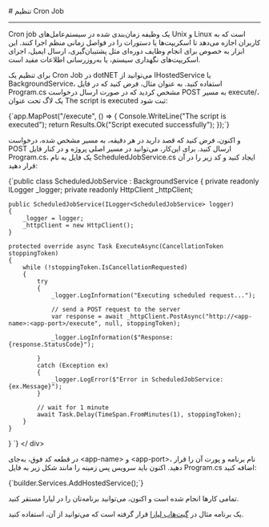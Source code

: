 

<Layout>
<Head>
<title>مستندات تنظیم Cron Job در dotNET - لیارا</title>

<meta property="og:title" content="مستندات خدمات رایانش ابری لیارا" />
<meta property="og:description" content="مستندات نحوه تنظیم Cron Job در پلتفرم dotNET در لیارا"  />
<meta property="og:image" content="https://files.liara.ir/liara/logos/liara-poster.jpg" />
</Head>
# تنظیم Cron Job
<hr className="mb-2" />

Cron job یک وظیفه زمان‌بندی شده در سیستم‌عامل‌های Unix و Linux است که به کاربران اجازه می‌دهد تا اسکریپت‌ها یا دستورات را در فواصل زمانی منظم اجرا کنند. این ابزار به خصوص برای انجام وظایف دوره‌ای مثل پشتیبان‌گیری، ارسال ایمیل، اجرای اسکریپت‌های نگهداری سیستم، یا به‌روزرسانی اطلاعات مفید است.
<div className="h-4" />


 برای تنظیم یک Cron Job در dotNET می‌توانید از <Important>IHostedService</Important> یا <Important>BackgroundService</Important>، استفاده کنید. 
به عنوان مثال، فرض کنید که در فایل <Important>Program.cs</Important> مشخص کردید که در صورت ارسال درخواست <Important>POST</Important> به مسیر <Important>execute/</Important>، یک لاگ تحت عنوان <Important>The script is executed</Important> ثبت شود: 
 
<div className="h-2" />
<div dir="ltr">
<Highlight  className="csharp">
{`app.MapPost("/execute", () =>
{
    Console.WriteLine("The script is executed");
    return Results.Ok("Script executed successfully");
});`}
</Highlight>
</ div>
<div className="h-2" />

و اکنون، فرض کنید که قصد دارید در هر دقیقه، به مسیر 
مشخص شده، درخواست <Important>POST</Important> ارسال کنید.
برای این‌کار، می‌توانید در مسیر اصلی پروژه و در کنار فایل <Important>Program.cs</Important>، یک فایل به نام <Important>ScheduledJobService.cs</Important> ایجاد کنید و کد زیر را در آن قرار دهید:

<div className="h-2" />
<div dir="ltr">
<Highlight  className="csharp">
{`public class ScheduledJobService : BackgroundService
{
    private readonly ILogger<ScheduledJobService> _logger;
    private readonly HttpClient _httpClient;

    public ScheduledJobService(ILogger<ScheduledJobService> logger)
    {
        _logger = logger;
        _httpClient = new HttpClient();
    }

    protected override async Task ExecuteAsync(CancellationToken stoppingToken)
    {
        while (!stoppingToken.IsCancellationRequested)
        {
            try
            {
                _logger.LogInformation("Executing scheduled request...");
                
                // send a POST request to the server
                var response = await _httpClient.PostAsync("http://<app-name>:<app-port>/execute", null, stoppingToken);
                
                _logger.LogInformation($"Response: {response.StatusCode}");

            }
            catch (Exception ex)
            {
                _logger.LogError($"Error in ScheduledJobService: {ex.Message}");
            }

            // wait for 1 minute
            await Task.Delay(TimeSpan.FromMinutes(1), stoppingToken);
        }
    }
}
`}
</Highlight>
</ div>
<div className="h-2" />

در قطعه کد فوق، به‌جای <Important>&lt;app-name&gt;</Important> و <Important>&lt;app-port&gt;</Important>، نام برنامه و پورت آن را قرار دهید.
اکنون باید سرویس پس زمینه را مانند شکل زیر به فایل <Important>Program.cs</Important> اضافه کنید:

<div className="h-2" />
<div dir="ltr">
<Highlight  className="csharp">
{`builder.Services.AddHostedService<ScheduledJobService>();`}
</Highlight>
</ div>
<div className="h-2" />


تمامی کارها انجام شده است و اکنون، می‌توانید 
برنامه‌تان را در لیارا مستقر کنید. 

<div className="h-2" />
<Alert variant="success">
<p>
    یک برنامه مثال در <a href="" className="text-[#2196f3] ">گیت‌هاب لیارا</a> قرار گرفته است که می‌توانید از آن، استفاده کنید.
</p>
</Alert>


</Layout>